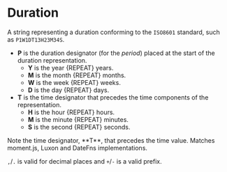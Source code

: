 

# Duration

A string representing a duration conforming to the `ISO8601` standard, such as `P1W1DT13H23M34S`.

- **P** is the duration designator (for the _period_) placed at the start of the duration
  representation.
  - **Y** is the year {REPEAT} years.
  - **M** is the month {REPEAT} months.
  - **W** is the week {REPEAT} weeks.
  - **D** is the day {REPEAT} days.
- **T** is the time designator that precedes the time components of the representation.
  - **H** is the hour {REPEAT} hours.
  - **M** is the minute {REPEAT} minutes.
  - **S** is the second {REPEAT} seconds.

<Callout>
  Note the time designator, **T**, that precedes the time value. Matches moment.js, Luxon and
  DateFns implementations.

`,`/`.` is valid for decimal places and `+`/`-` is a valid prefix.

</Callout>

